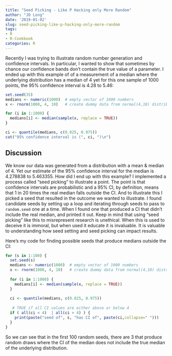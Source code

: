 ```yaml
---
title: "Seed Picking - Like P Hacking only More Random"
author: "JD Long"
date: '2019-01-02'
slug: seed-picking-like-p-hacking-only-more-random
tags:
- R
- R-Cookbook
categories: R
---
```


Recently I was trying to illustrate random number generation and confidence intervals. In particular, I wanted to show that sometimes by chance our confidence bands don't contain the true value of a parameter. I ended up with this example of of a measurement of a median where the underlying distribution has a median of 4 yet for this one sample of 1000 points, the 95% confidence interval is 4.28 to 5.46:

```r
set.seed(35)
medians <- numeric(1000)  # empty vector of 1000 numbers
x <- rnorm(1000, 4, 10)   # create dummy data from normal(4,10) distribution

for (i in 1:1000) {
  medians[i] <- median(sample(x, replace = TRUE))
}

ci <- quantile(medians, c(0.025, 0.975))
cat("95% confidence interval is (", ci, ")\n")
```

## Discussion

We know our data was generated from a distribution with a mean & median of 4. Yet our estimate of the 95% confidence interval for the median is 4.278838 to 5.463355. How did I end up with this example? I implemented a process called "seed picking" to illustrate a point. The point is that confidence intervals are probabilistic and a 95% CI, by definition, means that 1 in 20 times the real median falls outside the CI. And to illustrate this I picked a seed that resulted in the outcome we wanted to illustrate. I found candidate seeds by setting up a loop and iterating through seeds to pass to `random.seed` one at a time. When I found one that produced a CI that didn't include the real median, and printed it out. Keep in mind that using "seed picking" like this to misrepresent research is unethical. When this is used to deceive it is immoral, but when used it educate it is invaluable. It is valuable to understanding how seed setting and seed picking can impact results. 

Here's my code for finding possible seeds that produce medians outside the CI:

```r
for (s in 1:100) {
  set.seed(s)
  medians <- numeric(1000)  # empty vector of 1000 numbers
  x <- rnorm(1000, 4, 10)   # create dummy data from normal(4,10) distribution
  
  for (i in 1:1000) {
    medians[i] <- median(sample(x, replace = TRUE))
  }
  
  ci <- quantile(medians, c(0.025, 0.975))
  
   # TRUE if all CI values are either above or below 4
  if ( all(ci < 4)  | all(ci > 4) ) {
    print(paste("seed of", s, "has CI of", paste(ci,collapse=" ")))
  }
}
```

So we can see that in the first 100 random seeds, there are 3 that produce random draws where the CI of the median does not include the true median of the underlying distribution. 

